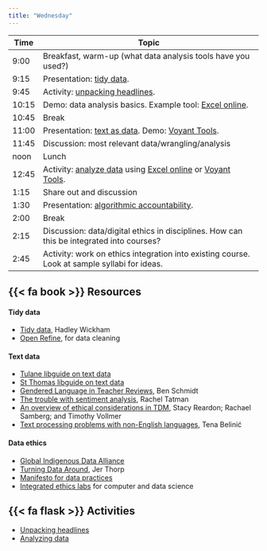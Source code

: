 ```yaml
---
title: "Wednesday"
---
```


| Time  | Topic                                                                                                                                                       |
|-------|-------------------------------------------------------------------------------------------------------------------------------------------------------------|
| 9:00  | Breakfast, warm-up (what data analysis tools have you used?)                                                                                                |
| 9:15  | Presentation: [tidy data](slides/07_tidy_data.pdf).                                                                                                         |
| 9:45  | Activity: [unpacking headlines](unpacking_headlines.qmd).                                                                                                   |
| 10:15 | Demo: data analysis basics. Example tool: [Excel online](https://www.microsoft365.com/launch/Excel/).                                                       |
| 10:45 | Break                                                                                                                                                       |
| 11:00 | Presentation: [text as data](slides/07_tidy_data.pdf). Demo: [Voyant Tools](https://voyant-tools.org/).                                                     |
| 11:45 | Discussion: most relevant data/wrangling/analysis                                                                                                           |
| noon  | Lunch                                                                                                                                                       |
| 12:45 | Activity: [analyze data](analyzing_data.qmd) using [Excel online](https://www.microsoft365.com/launch/Excel/) or [Voyant Tools](https://voyant-tools.org/). |
| 1:15  | Share out and discussion                                                                                                                                    |
| 1:30  | Presentation: [algorithmic accountability](slides/09_algorithms.pdf).                                                                                       |
| 2:00  | Break                                                                                                                                                       |
| 2:15  | Discussion: data/digital ethics in disciplines. How can this be integrated into courses?                                                                    |
| 2:45  | Activity: work on ethics integration into existing course. Look at sample syllabi for ideas.                                                                |

## {{< fa book >}} Resources

#### Tidy data

-   [Tidy data](https://vita.had.co.nz/papers/tidy-data.html), Hadley Wickham
-   [Open Refine](https://openrefine.org/), for data cleaning

#### Text data

-   [Tulane libguide on text data](https://libguides.tulane.edu/c.php?g=502551&p=10202693)
-   [St Thomas libguide on text data](https://libguides.stthomas.edu/digital_humanities/text)
-   [Gendered Language in Teacher Reviews](https://benschmidt.org/profGender), Ben Schmidt
-   [The trouble with sentiment analysis](https://makingnoiseandhearingthings.com/2022/04/19/the-trouble-with-sentiment-analysis/), Rachel Tatman
-   [An overview of ethical considerations in TDM](https://berkeley.pressbooks.pub/buildinglltdm/chapter/ethics/), Stacy Reardon; Rachael Samberg; and Timothy Vollmer
-   [Text processing problems with non-English languages](https://medium.com/krakensystems-blog/text-processing-problems-with-non-english-languages-82822d0945dd), Tena Belinić

#### Data ethics

-   [Global Indigenous Data Alliance](https://www.gida-global.org/)
-   [Turning Data Around](https://medium.com/memo-random/turning-data-around-7acea1f7479c), Jer Thorp
-   [Manifesto for data practices](https://datapractices.org/manifesto/)
-   [Integrated ethics labs](https://integratedethicslabs.org/labs-overview/) for computer and data science

## {{< fa flask >}} Activities

-   [Unpacking headlines](unpacking_headlines.qmd)
-   [Analyzing data](analyzing_data.qmd)
